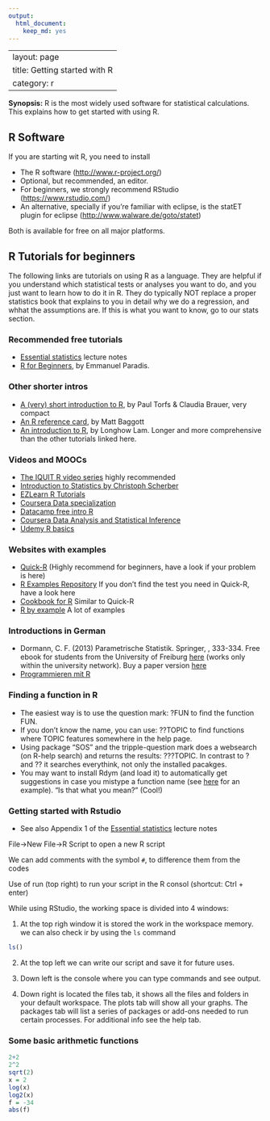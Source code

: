 ```yaml
---
output:
  html_document:
    keep_md: yes
---
```

---
layout: page
title: Getting started with R
category: r
---

**Synopsis:** R is the most widely used software for statistical calculations. This explains how to get started with using R.

## R Software

If you are starting wit R, you need to install

 * The R software ([http://www.r-project.org/](http://www.r-project.org/))
 * Optional, but recommended, an editor. 
  * For beginners, we strongly recommend RStudio ([https://www.rstudio.com/](https://www.rstudio.com/))
  * An alternative, specially if you're familiar with eclipse, is the statET plugin for eclipse ([http://www.walware.de/goto/statet](http://www.walware.de/goto/statet))

Both is available for free on all major platforms.


## R Tutorials for beginners

The following links are tutorials on using R as a language. They are helpful if you understand which statistical tests or analyses you want to do, and you just want to learn how to do it in R. They do typically NOT replace a proper statistics book that explains to you in detail why we do a regression, and whhat the assumptions are. If this is what you want to know, go to our stats section.

### Recommended free tutorials

* [Essential statistics](https://www.dropbox.com/s/s38ge7pjgf55qs1/EssentialStatistics.pdf?dl=0) lecture notes
* [R for Beginners](http://cran.r-project.org/doc/contrib/Paradis-rdebuts_en.pdf), by Emmanuel Paradis. 

### Other shorter intros

* [A (very) short introduction to R](http://cran.r-project.org/doc/contrib/Torfs+Brauer-Short-R-Intro.pdf), by Paul Torfs & Claudia Brauer, very compact
* [An R reference card](http://cran.r-project.org/doc/contrib/Baggott-refcard-v2.pdf), by Matt Baggott
* [An introduction to R](http://cran.r-project.org/doc/contrib/Lam-IntroductionToR_LHL.pdf), by Longhow Lam. Longer and more comprehensive than the other tutorials linked here. 

### Videos and MOOCs

* [The IQUIT R video series](http://mbjoseph.github.io/r/2015/08/28/iquit.html) highly recommended
* [Introduction to Statistics by Christoph Scherber](https://www.youtube.com/watch?v=VVztfXuYvNA&list=PLxFREn4yGU1w7_EPwIM2hxX2hgBAJHSN1)
* [EZLearn R Tutorials](https://www.youtube.com/watch?v=qEJHYIa-EhI&list=PLq-yuDBwPhRthmOaderRgyVi_k7PKdsbJ)
* [Coursera Data specialization](https://www.coursera.org/specializations/jhu-data-science)
* [Datacamp free intro R](https://www.datacamp.com/courses/free-introduction-to-r)
* [Coursera Data Analysis and Statistical Inference ](https://www.coursera.org/course/statistics)
* [Udemy R basics](https://www.udemy.com/r-basics/)

### Websites with examples

* [Quick-R](http://www.statmethods.net/) (Highly recommend for beginners, have a look if your problem is here) 
* [R Examples Repository](http://www.uni-kiel.de/psychologie/rexrepos/index.html) If you don't find the test you need in Quick-R, have a look here
* [Cookbook for R](http://www.cookbook-r.com/) Similar to Quick-R
* [R by example](http://www.mayin.org/ajayshah/KB/R/) A lot of examples


### Introductions in German 

* Dormann, C. F. (2013) Parametrische Statistik. Springer, , 333-334. Free ebook for students from the University of Freiburg [here](http://link.springer.com.ezproxy.ub.uni-freiburg.de/book/10.1007/978-3-642-34786-3/page/1
) (works only within the university network). Buy a paper version [here](http://www.springer.com/springer+spektrum/statistik/statistik+f%C3%BCr+naturwissenschaft+medizin+%26+technik/book/978-3-642-34785-6)
* [Programmieren mit R](http://www.statistik.tu-dortmund.de/~ligges/PmitR/)

### Finding a function in R

* The easiest way is to use the question mark: ?FUN to find the function FUN. 
* If you don't know the name, you can use: ??TOPIC to find functions where TOPIC features somewhere in the help page.
* Using package "SOS" and the tripple-question mark does a websearch (on R-help search) and returns the results: ???TOPIC. In contrast to ? and ?? it searches everythink, not only the installed pacakges.
* You may want to install Rdym (and load it) to automatically get suggestions in case you mistype a function name (see [here](http://www.r-bloggers.com/a-did-you-mean-feature-for-r/) for an example). "Is that what you mean?" (Cool!)


### Getting started with Rstudio

* See also Appendix 1 of the [Essential statistics](https://www.dropbox.com/s/8fmh10fdn6jd2xb/EssentialStatistics.pdf?dl=0) lecture notes

File->New File->R Script to open a new R script

We can add comments with the symbol `#`, to difference them from the codes

Use of run (top right) to run your script in the R consol (shortcut: Ctrl + enter)

While using RStudio, the working space is divided into 4 windows:

1) At the top righ window it is stored the work in the workspace memory.
we can also check ir by using the `ls` command

```r
ls()
```

2) At the top left we can write our script and save it for future uses.

3) Down left is the console  where you can type commands and see output.

4) Down right is located the files tab, it shows all the files and folders in your default workspace. The plots tab will show all your graphs. The packages tab will list a series of packages or add-ons needed to run certain processes. For additional info see the help tab. 



### Some basic arithmetic functions

```r
2+2
2^2
sqrt(2) 
x = 2
log(x)
log2(x)
f = -34
abs(f) 
```

